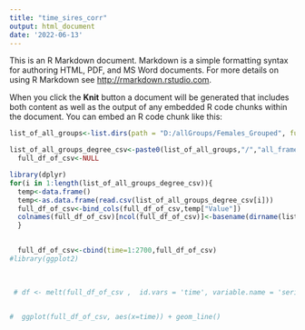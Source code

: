 ```yaml
---
title: "time_sires_corr"
output: html_document
date: '2022-06-13'
---
```



This is an R Markdown document. Markdown is a simple formatting syntax for authoring HTML, PDF, and MS Word documents. For more details on using R Markdown see <http://rmarkdown.rstudio.com>.

When you click the **Knit** button a document will be generated that includes both content as well as the output of any embedded R code chunks within the document. You can embed an R code chunk like this:

```r

list_of_all_groups<-list.dirs(path = "D:/allGroups/Females_Grouped", full.names = TRUE, recursive = FALSE)

list_of_all_groups_degree_csv<-paste0(list_of_all_groups,"/","all_frames_degree.csv")
  full_df_of_csv<-NULL

library(dplyr)
for(i in 1:length(list_of_all_groups_degree_csv)){
  temp<-data.frame()
  temp<-as.data.frame(read.csv(list_of_all_groups_degree_csv[i]))
  full_df_of_csv<-bind_cols(full_df_of_csv,temp["Value"])
  colnames(full_df_of_csv)[ncol(full_df_of_csv)]<-basename(dirname(list_of_all_groups_degree_csv[i]))
  }

  
  full_df_of_csv<-cbind(time=1:2700,full_df_of_csv)
#library(ggplot2)
  

  
 # df <- melt(full_df_of_csv ,  id.vars = 'time', variable.name = 'series')

  
#  ggplot(full_df_of_csv, aes(x=time)) + geom_line()


```

